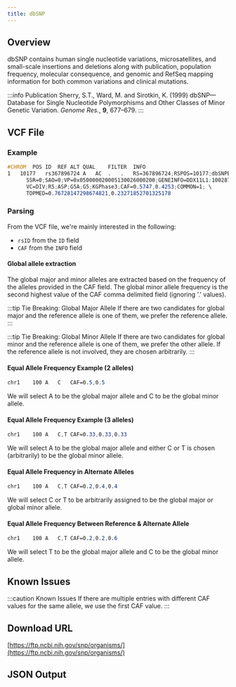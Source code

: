```yaml
---
title: dbSNP
---
```



## Overview

dbSNP contains human single nucleotide variations, microsatellites, and small-scale insertions and deletions along with publication, population frequency, molecular consequence, and genomic and RefSeq mapping information for both common variations and clinical mutations.

:::info Publication
Sherry, S.T., Ward, M. and Sirotkin, K. (1999) dbSNP—Database for Single Nucleotide Polymorphisms and Other Classes of Minor Genetic Variation. *Genome Res.*, **9**, 677–679.
:::

## VCF File

### Example

```scss
#CHROM	POS	ID	REF	ALT	QUAL	FILTER	INFO
1	10177	rs367896724	A	AC	.	.	RS=367896724;RSPOS=10177;dbSNPBuildID=138; \ 
      SSR=0;SAO=0;VP=0x050000020005130026000200;GENEINFO=DDX11L1:100287102;WGT=1; \
      VC=DIV;R5;ASP;G5A;G5;KGPhase3;CAF=0.5747,0.4253;COMMON=1; \
      TOPMED=0.76728147298674821,0.23271852701325178
```

### Parsing

From the VCF file, we're mainly interested in the following:
* `rsID` from the `ID` field
* `CAF` from the `INFO` field

#### Global allele extraction

The global major and minor alleles are extracted based on the frequency of the alleles provided in the CAF field. The global minor allele frequency is the second highest value of the CAF comma delimited field (ignoring '.' values). 

:::tip Tie Breaking: Global Major Allele
If there are two candidates for global major and the reference allele is one of them, we prefer the reference allele.
:::

:::tip Tie Breaking: Global Minor Allele
If there are two candidates for global minor and the reference allele is one of them, we prefer the other allele. If the reference allele is not involved, they are chosen arbitrarily.
:::

#### Equal Allele Frequency Example (2 alleles)

```scss
chr1	100	A	C	CAF=0.5,0.5
```

We will select A to be the global major allele and C to be the global minor allele.

#### Equal Allele Frequency Example (3 alleles)

```scss
chr1	100	A	C,T	CAF=0.33,0.33,0.33
```

We will select A to be the global major allele and either C or T is chosen (arbitrarily) to be the global minor allele.

#### Equal Allele Frequency in Alternate Alleles

```scss
chr1	100	A	C,T	CAF=0.2,0.4,0.4
```

We will select C or T to be arbitrarily assigned to be the global major or global minor allele.

#### Equal Allele Frequency Between Reference & Alternate Allele

```scss
chr1	100	A	C,T	CAF=0.2,0.2,0.6
```

We will select T to be the global major allele and C to be the global minor allele.

## Known Issues

:::caution Known Issues
If there are multiple entries with different CAF values for the same allele, we use the first CAF value.
:::

## Download URL

[https://ftp.ncbi.nih.gov/snp/organisms/](https://ftp.ncbi.nih.gov/snp/organisms/)

## JSON Output

<JSON />

